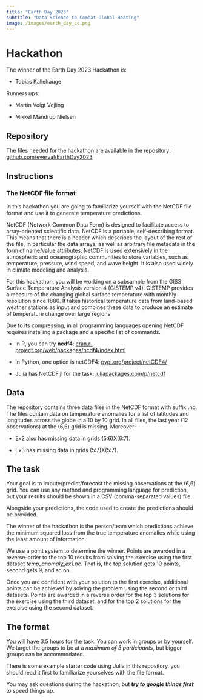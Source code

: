 ```yaml
---
title: "Earth Day 2023"
subtitle: "Data Science to Combat Global Heating"
image: /images/earth_day_cc.png
---
```


# Hackathon

::: {.callout-tip title="Hackathon results"}

The winner of the Earth Day 2023 Hackathon is:

- Tobias Kallehauge

Runners ups:

- Martin Voigt Vejling

- Mikkel Mandrup Nielsen

:::

## Repository

The files needed for the hackathon are available in the repository: [github.com/everval/EarthDay2023](https://github.com/everval/EarthDay2023)

## Instructions

### The NetCDF file format

In this hackathon you are going to familiarize yourself with the NetCDF file format and use it to generate temperature predictions.

NetCDF (Network Common Data Form) is designed to facilitate access to array-oriented scientific data. NetCDF is a portable, self-describing format. This means that there is a header which describes the layout of the rest of the file, in particular the data arrays, as well as arbitrary file metadata in the form of name/value attributes. NetCDF is used extensively in the atmospheric and oceanographic communities to store variables, such as temperature, pressure, wind speed, and wave height. It is also used widely in climate modeling and analysis.

For this hackathon, you will be working on a subsample from the GISS Surface Temperature Analysis version 4 (GISTEMP v4). GISTEMP provides a measure of the changing global surface temperature with monthly resolution since 1880. It takes historical temperature data from land-based weather stations as input and combines these data to produce an estimate of temperature change over large regions.

Due to its compressing, in all programming languages opening NetCDF requires installing a package and a specific list of commands.

- In R, you can try **ncdf4**: [cran.r-project.org/web/packages/ncdf4/index.html](https://cran.r-project.org/web/packages/ncdf4/index.html)

- In Python, one option is netCDF4: [pypi.org/project/netCDF4/](https://pypi.org/project/netCDF4/)

- Julia has NetCDF.jl for the task: [juliapackages.com/p/netcdf](https://www.juliapackages.com/p/netcdf)

## Data

The repository contains three data files in the NetCDF format with suffix .nc. The files contain data on temperature anomalies for a list of latitudes and longitudes across the globe in a 10 by 10 grid. In all files, the last year (12 observations) at the (6,6) grid is missing. Moreover:

- Ex2 also has missing data in grids (5:6)X(6:7).

- Ex3 has missing data in grids (5:7)X(5:7).

## The task

Your goal is to impute/predict/forecast the missing observations at the (6,6) grid. You can use any method and programming language for prediction, but your results should be shown in a CSV (comma-separated values) file.

Alongside your predictions, the code used to create the predictions should be provided.

The winner of the hackathon is the person/team which predictions achieve the minimum squared loss from the true temperature anomalies while using the least amount of information.

We use a point system to determine the winner. Points are awarded in a reverse-order to the top 10 results from solving the exercise using the first dataset *temp_anomaly_ex1.nc*. That is, the top solution gets 10 points, second gets 9, and so on.

Once you are confident with your solution to the first exercise, additional points can be achieved by solving the problem using the second or third datasets. Points are awarded in a reverse order for the top 3 solutions for the exercise using the third dataset, and for the top 2 solutions for the exercise using the second dataset.

## The format

You will have 3.5 hours for the task. You can work in groups or by yourself. We target the groups to be at a *maximum of 3 participants*, but bigger groups can be accommodated.

There is some example starter code using Julia in this repository, you should read it first to familiarize yourselves with the file format.

You may ask questions during the hackathon, but ***try to google things first*** to speed things up.